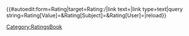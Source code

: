 <includeonly>{{#autoedit:form=Rating|target=Rating:{{PAGEID}}/{{CURRENTUSER}}|link text=<span class="fa fa-star {{#ifeq:{{{2|}}}|{{{1}}}|checked}}" title="Rate {{{1}}} {{plural:{{{1}}}|star|stars}}"></span>|link type=text|query string=Rating[Value]={{{1}}}&Rating[Subject]={{PAGEID}}&Rating[User]={{CURRENTUSER}}|reload}}</includeonly><noinclude>[[Category:RatingsBook]]</noinclude>